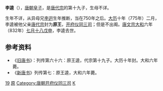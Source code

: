 '''李逵'''（{{bd|8世纪|？|832年|8月17日|catIdx=L李}}），[[唐朝|唐朝]][[皇子|皇子]]，是[[唐代宗|唐代宗]]的第十九子，生母不详。

生年不详，从异母兄[[李迥|李迥]]生年推断，当在750年之后。[[大历|大历]]十年（775年）二月，李逵被他父亲[[唐代宗|唐代宗]]封为'''原王'''，[[开府仪同三司|开府仪同三司]]；但是不出阁。[[唐文宗|唐文宗]][[大和_(唐朝)|大和]]六年（832年）[[七月十八|七月十八]][[戊申|戊申]]，李逵去世。

==参考资料==
*《[[旧唐书|旧唐书]]》：列传第六十六：原王逵，代宗第十九子。大历十年封。大和六年薨。
*《[[新唐书|新唐书]]》列传第七：原王逵，大和六年薨。
{{唐代宗皇室}}
[[Category:唐代宗皇子|19]]
[[Category:唐朝宗室国王|原]]
[[Category:唐朝开府仪同三司|Category:唐朝开府仪同三司]]
[[Category:李姓|K]]